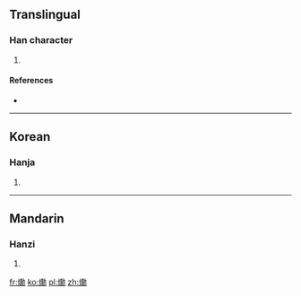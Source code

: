 ==Translingual==

===Han character===
{{Han char|rn=86|rad=火|as=16|sn=20|four=|canj=FHFS,FHSF}}

# {{defn|Han|sort=火16}}

====References====
* {{Han ref|kx=0687.171|dkj=19596|hdz=32247.040|uh=720B|ud=29195}}

----

==Korean==

===Hanja===
{{ko-hanja|hangeul=훈|eumhun=|rv=hun|mr=hun|y=hwun}}

# {{defn|lang=ko|sort=火16}}

----

==Mandarin==

===Hanzi===
{{cmn-hanzi|pin=[[xūn]] ([[xun1]]), [[xùn]] ([[xun4]])|wg=hsün<sup>1</sup>, hsün<sup>4</sup>}}

# {{defn|lang=cmn|sort=火16}}

[[fr:爋]]
[[ko:爋]]
[[pl:爋]]
[[zh:爋]]